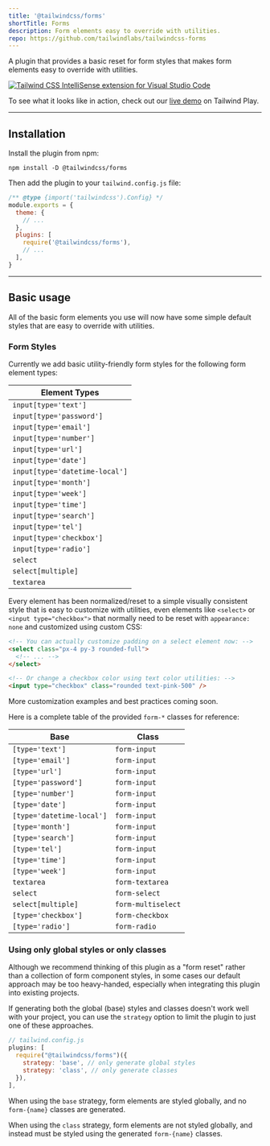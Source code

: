 ```yaml
---
title: '@tailwindcss/forms'
shortTitle: Forms
description: Form elements easy to override with utilities.
repo: https://github.com/tailwindlabs/tailwindcss-forms
---
```



A plugin that provides a basic reset for form styles that makes form elements easy to override with utilities.

<a href="https://play.tailwindcss.com/mrLcmA4vXu?layout=preview">
  <img src={require('@/img/forms-demo.jpg').default.src} alt="Tailwind CSS IntelliSense extension for Visual Studio Code" width={3086} height={1658} className="rounded-lg ring-1 ring-black/5" />
</a>

To see what it looks like in action, check out our [live demo](https://play.tailwindcss.com/mrLcmA4vXu?layout=preview) on Tailwind Play.

---

## Installation

Install the plugin from npm:

```shell
npm install -D @tailwindcss/forms
```

Then add the plugin to your `tailwind.config.js` file:

```js {{ filename: 'tailwind.config.js' }}
/** @type {import('tailwindcss').Config} */
module.exports = {
  theme: {
    // ...
  },
  plugins: [
    require('@tailwindcss/forms'),
    // ...
  ],
}
```

---

## Basic usage

All of the basic form elements you use will now have some simple default styles that are easy to override with utilities.

### Form Styles

Currently we add basic utility-friendly form styles for the following form element types:

| Element Types                      |
| ---------------------------------- |
| `input[type='text']`               |
| `input[type='password']`           |
| `input[type='email']`              |
| `input[type='number']`             |
| `input[type='url']`                |
| `input[type='date']`               |
| `input[type='datetime-local']`     |
| `input[type='month']`              |
| `input[type='week']`               |
| `input[type='time']`               |
| `input[type='search']`             |
| `input[type='tel']`                |
| `input[type='checkbox']`           |
| `input[type='radio']`              |
| `select`                           |
| `select[multiple]`                 |
| `textarea`                         |

Every element has been normalized/reset to a simple visually consistent style that is easy to customize with utilities, even elements like `<select>` or `<input type="checkbox">` that normally need to be reset with `appearance: none` and customized using custom CSS:

```html
<!-- You can actually customize padding on a select element now: -->
<select class="px-4 py-3 rounded-full">
  <!-- ... -->
</select>

<!-- Or change a checkbox color using text color utilities: -->
<input type="checkbox" class="rounded text-pink-500" />
```

More customization examples and best practices coming soon.


Here is a complete table of the provided `form-*` classes for reference:


| Base                     |  Class            |
| ------------------------ | ----------------- |
| `[type='text']`          | `form-input`      |
| `[type='email']`         | `form-input`      |
| `[type='url']`           | `form-input`      |
| `[type='password']`      | `form-input`      |
| `[type='number']`        | `form-input`      |
| `[type='date']`          | `form-input`      |
| `[type='datetime-local']`| `form-input`      |
| `[type='month']`         | `form-input`      |
| `[type='search']`        | `form-input`      |
| `[type='tel']`           | `form-input`      |
| `[type='time']`          | `form-input`      |
| `[type='week']`          | `form-input`      |
| `textarea`               | `form-textarea`   |
| `select`                 | `form-select`     |
| `select[multiple]`       | `form-multiselect`|
| `[type='checkbox']`      | `form-checkbox`   |
| `[type='radio']`         | `form-radio`      |



### Using only global styles or only classes

Although we recommend thinking of this plugin as a "form reset" rather than a collection of form component styles, 
in some cases our default approach may be too heavy-handed, especially when integrating this plugin into existing projects.

If generating both the global (base) styles and classes doesn't work well with your project, you can use the `strategy` option to limit the plugin to just one of these approaches.

```js
// tailwind.config.js
plugins: [
  require("@tailwindcss/forms")({
    strategy: 'base', // only generate global styles
    strategy: 'class', // only generate classes
  }),
],
```


When using the `base` strategy, form elements are styled globally, and no `form-{name}` classes are generated.

When using the `class` strategy, form elements are not styled globally, and instead must be styled using the generated `form-{name}` classes.
